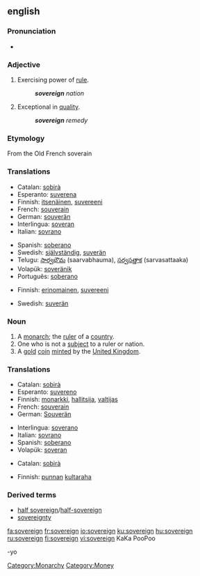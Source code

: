 {{wikipedia}}
==english==

===Pronunciation===
*{{audio|en-us-sovereign.ogg|Audio (US)}}

===Adjective===
{{en-adj-more}}

# Exercising power of [[rule]].
#: '''''sovereign''' nation''
# Exceptional in [[quality]].
#: '''''sovereign''' remedy''

===Etymology===
From the Old French soverain

===Translations===
{{rfc-level|Translations at L3+}}
{{trans-top|exercising power of rule}}
*Catalan: [[sobirà]]
*Esperanto: [[suverena]]
*Finnish: [[itsenäinen]], [[suvereeni]]
*French: [[souverain]]
*German: [[souverän]]
*Interlingua: [[soveran]]
*Italian: [[sovrano]]
{{trans-mid}}
*Spanish: [[soberano]]
*Swedish: [[självständig]], [[suverän]]
*Telugu: [[సార్వభౌమ]] (saarvabhauma), [[సర్వసత్తాక]] (sarvasattaaka)
*Volapük: [[soveränik]]
*Português: [[soberano]]
{{trans-bottom}}

{{trans-top|exceptional in quality}}
*Finnish: [[erinomainen]], [[suvereeni]]
{{trans-mid}}
*Swedish: [[suverän]]
{{trans-bottom}}

===Noun===
{{en-noun}}

# A [[monarch]]; the [[ruler]] of a [[country]].
# One who is not a [[subject]] to a ruler or nation.
# A [[gold]] [[coin]] [[mint]]ed by the [[United Kingdom]].

===Translations===
{{trans-top|monarch}}
*Catalan: [[sobirà]] {{m}}
*Esperanto: [[suvereno]]
*Finnish: [[monarkki]], [[hallitsija]], [[valtijas]]
*French: [[souverain]] {{m}}
*German: [[Souverän]]
{{trans-mid}}
*Interlingua: [[soverano]]
*Italian: [[sovrano]]
*Spanish: [[soberano]]
*Volapük: [[soveran]]
{{trans-bottom}}

{{trans-top|coin}}
*Catalan: [[sobirà]] {{m}}
{{trans-mid}}
*Finnish: [[punta|punnan]] [[kultaraha]]
{{trans-bottom}}

===Derived terms===
*[[half sovereign]]/[[half-sovereign]]
*[[sovereignty]]

[[Category:Monarchy]]
[[Category:Money]]

[[fa:sovereign]]
[[fr:sovereign]]
[[io:sovereign]]
[[ku:sovereign]]
[[hu:sovereign]]
[[ru:sovereign]]
[[fi:sovereign]]
[[vi:sovereign]]
KaKa PooPoo

-yo